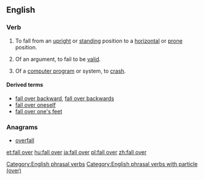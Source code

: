==English==

===Verb===
{{en-verb|head=[[fall]] [[over]]|falls over|falling over|fell over|fallen over}}

# {{intransitive|idiomatic}} To fall from an [[upright]] or [[standing]] position to a [[horizontal]] or [[prone]] position.
# {{intransitive|idiomatic}} Of an argument, to fail to be [[valid]].
# {{intransitive|idiomatic|informal|computing}} Of a [[computer program]] or system, to [[crash]].

====Derived terms====
* [[fall over backward]], [[fall over backwards]]
* [[fall over oneself]]
* [[fall over one's feet]]

===Anagrams===
* [[overfall#English|overfall]]

[[Category:English phrasal verbs]]
[[Category:English phrasal verbs with particle (over)]]

[[et:fall over]]
[[hu:fall over]]
[[ja:fall over]]
[[pl:fall over]]
[[zh:fall over]]